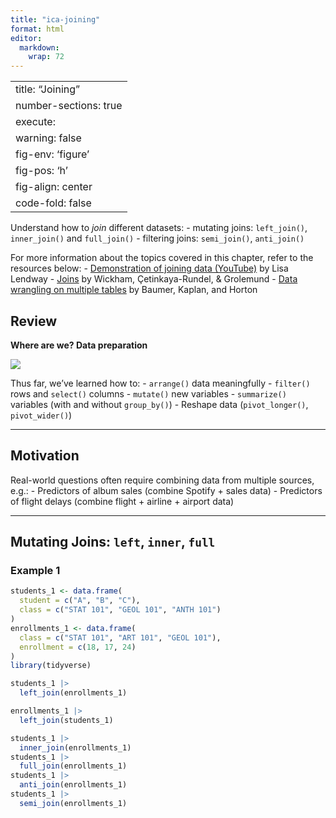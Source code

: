 ```yaml
---
title: "ica-joining"
format: html
editor: 
  markdown: 
    wrap: 72
---
```


---
title: "Joining"
number-sections: true
execute: 
  warning: false
fig-env: 'figure'
fig-pos: 'h'
fig-align: center
code-fold: false
---

::: {.callout-caution title="Learning Goals"}
Understand how to *join* different datasets: - mutating joins:
`left_join()`, `inner_join()` and `full_join()` - filtering joins:
`semi_join()`, `anti_join()`
:::

::: {.callout-note title="Additional Resources"}
For more information about the topics covered in this chapter, refer to
the resources below: - [Demonstration of joining data
(YouTube)](https://www.youtube.com/watch?v=MJDHRtwZhoM&feature=youtu.be)
by Lisa Lendway - [Joins](https://r4ds.hadley.nz/joins) by Wickham,
Çetinkaya-Rundel, & Grolemund - [Data wrangling on multiple
tables](https://mdsr-book.github.io/mdsr2e/ch-join.html) by Baumer,
Kaplan, and Horton
:::

## Review

**Where are we? Data preparation**

![](https://mac-stat.github.io/images/112/legos.png)

Thus far, we've learned how to: - `arrange()` data meaningfully -
`filter()` rows and `select()` columns - `mutate()` new variables -
`summarize()` variables (with and without `group_by()`) - Reshape data
(`pivot_longer()`, `pivot_wider()`)

------------------------------------------------------------------------

## Motivation

Real-world questions often require combining data from multiple sources,
e.g.: - Predictors of album sales (combine Spotify + sales data) -
Predictors of flight delays (combine flight + airline + airport data)

------------------------------------------------------------------------

## Mutating Joins: `left`, `inner`, `full`

### Example 1 {.unnumbered}

```r
students_1 <- data.frame(
  student = c("A", "B", "C"),
  class = c("STAT 101", "GEOL 101", "ANTH 101")
)
enrollments_1 <- data.frame(
  class = c("STAT 101", "ART 101", "GEOL 101"),
  enrollment = c(18, 17, 24)
)
library(tidyverse)

students_1 |> 
  left_join(enrollments_1)

enrollments_1 |> 
  left_join(students_1)


```

```r
students_1 |> 
  inner_join(enrollments_1)
students_1 |> 
  full_join(enrollments_1)
students_1 |> 
  anti_join(enrollments_1)
students_1 |> 
  semi_join(enrollments_1)

```

